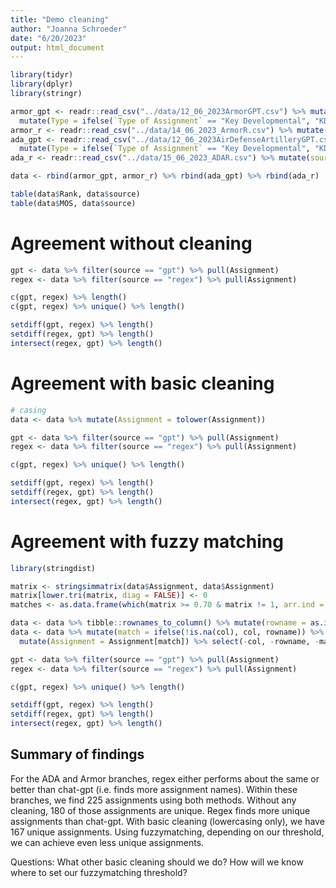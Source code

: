 ```yaml
---
title: "Demo cleaning"
author: "Joanna Schroeder"
date: "6/20/2023"
output: html_document
---
```


```r
library(tidyr)
library(dplyr)
library(stringr)

armor_gpt <- readr::read_csv("../data/12_06_2023ArmorGPT.csv") %>% mutate(source = "gpt") %>% 
  mutate(Type = ifelse(`Type of Assignment` == "Key Developmental", "KD", "DEV"), MOS = "Armor") %>% select(-`Type of Assignment`)
armor_r <- readr::read_csv("../data/14_06_2023_ArmorR.csv") %>% mutate(source = "regex") %>% select(-`...1`)
ada_gpt <- readr::read_csv("../data/12_06_2023AirDefenseArtilleryGPT.csv") %>% mutate(source = "gpt") %>% 
  mutate(Type = ifelse(`Type of Assignment` == "Key Developmental", "KD", "DEV"), MOS = "ADA") %>% select(-`Type of Assignment`)
ada_r <- readr::read_csv("../data/15_06_2023_ADAR.csv") %>% mutate(source = "regex",MOS = "ADA") %>% select(-`...1`)

data <- rbind(armor_gpt, armor_r) %>% rbind(ada_gpt) %>% rbind(ada_r)

table(data$Rank, data$source)
table(data$MOS, data$source)
```

# Agreement without cleaning
```r
gpt <- data %>% filter(source == "gpt") %>% pull(Assignment)
regex <- data %>% filter(source == "regex") %>% pull(Assignment)

c(gpt, regex) %>% length()
c(gpt, regex) %>% unique() %>% length()

setdiff(gpt, regex) %>% length()
setdiff(regex, gpt) %>% length()
intersect(regex, gpt) %>% length()
```

# Agreement with basic cleaning
```r
# casing 
data <- data %>% mutate(Assignment = tolower(Assignment))

gpt <- data %>% filter(source == "gpt") %>% pull(Assignment)
regex <- data %>% filter(source == "regex") %>% pull(Assignment)

c(gpt, regex) %>% unique() %>% length()

setdiff(gpt, regex) %>% length()
setdiff(regex, gpt) %>% length()
intersect(regex, gpt) %>% length()
```

# Agreement with fuzzy matching
```r
library(stringdist)

matrix <- stringsimmatrix(data$Assignment, data$Assignment)
matrix[lower.tri(matrix, diag = FALSE)] <- 0
matches <- as.data.frame(which(matrix >= 0.70 & matrix != 1, arr.ind = TRUE)) %>% filter(row != col)

data <- data %>% tibble::rownames_to_column() %>% mutate(rowname = as.integer(rowname)) %>% left_join(matches, by = c("rowname" = "row"))
data <- data %>% mutate(match = ifelse(!is.na(col), col, rowname)) %>% 
  mutate(Assignment = Assignment[match]) %>% select(-col, -rowname, -match)

gpt <- data %>% filter(source == "gpt") %>% pull(Assignment)
regex <- data %>% filter(source == "regex") %>% pull(Assignment)

c(gpt, regex) %>% unique() %>% length()

setdiff(gpt, regex) %>% length()
setdiff(regex, gpt) %>% length()
intersect(regex, gpt) %>% length()
```

## Summary of findings

For the ADA and Armor branches, regex either performs about the same or better than chat-gpt (i.e. finds more assignment names). Within these branches, we find 225 assignments using both methods. Without any cleaning, 180 of those assignments are unique. Regex finds more unique assignments than chat-gpt. With basic cleaning (lowercasing only), we have 167 unique assignments. Using fuzzymatching, depending on our threshold, we can achieve even less unique assignments. 

Questions: What other basic cleaning should we do? How will we know where to set our fuzzymatching threshold?

